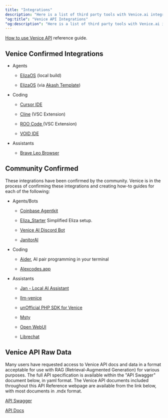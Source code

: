 ```yaml
---
title: "Integrations"
description: "Here is a list of third party tools with Venice.ai integrations."
"og:title": "Venice API Integrations"
"og:description": "Here is a list of third party tools with Venice.ai integrations."
---
```


[How to use Venice API](https://venice.ai/blog/how-to-use-venice-api) reference guide.

## Venice Confirmed Integrations

* Agents

  * [ElizaOS](https://venice.ai/blog/how-to-build-a-social-media-ai-agent-with-elizaos-venice-api) (local build)

  * [ElizaOS](https://venice.ai/blog/how-to-launch-an-elizaos-agent-on-akash-using-venice-api-in-less-than-10-minutes) (via [Akash Template](https://console.akash.network/templates/akash-network-awesome-akash-Venice-ElizaOS))

* Coding

  * [Cursor IDE](https://venice.ai/blog/how-to-code-privately-in-cursor-with-venice-api-a-quick-guide)

  * [Cline](https://venice.ai/blog/how-to-use-the-venice-api-with-cline-in-vscode-a-developers-guide) (VSC Extension)

  * [ROO Code ](https://venice.ai/blog/how-to-use-the-roo-ai-coding-assistant-in-private-with-venice-api-a-quick-guide)(VSC Extension)

  * [VOID IDE](https://venice.ai/blog/how-to-use-open-source-ai-code-editor-void-in-private-with-venice-api)&#x20;

* Assistants

  * [Brave Leo Browser ](https://venice.ai/blog/how-to-use-brave-leo-ai-with-venice-api-a-privacy-first-browser-ai-assistant)

## Community Confirmed&#x20;

These integrations have been confirmed by the community. Venice is in the process of confirming these integrations and creating how-to guides for each of the following:

* Agents/Bots

  * [Coinbase Agentkit](https://www.coinbase.com/developer-platform/discover/launches/introducing-agentkit)

  * [Eliza\_Starter](https://github.com/Baidis/eliza-Venice) Simplified Eliza setup.

  * [Venice AI Discord Bot](https://bobbiebeach.space/blog/venice-ai-discord-bot-full-setup-guide-features/)

  * [JanitorAI](https://janitorai.com/)

* Coding

  * [Aider](https://github.com/Aider-AI/aider), AI pair programming in your terminal

  * [Alexcodes.app](https://alexcodes.app/)

* Assistants

  * [Jan - Local AI Assistant](https://github.com/janhq/jan)

  * [llm-venice](https://github.com/ar-jan/llm-venice)

  * [unOfficial PHP SDK for Venice](https://github.com/georgeglarson/venice-ai-php)

  * [Msty](https://msty.app)

  * [Open WebUI](https://github.com/open-webui/open-webui)

  * [Librechat](https://www.librechat.ai/)

## Venice API Raw Data

Many users have requested access to Venice API docs and data in a format acceptable for use with RAG (Retrieval-Augmented Generation) for various purposes. The full API specification is available within the "API Swagger" document below, in yaml format. The Venice API documents included throughout this API Reference webpage are available from the link below, with most documents in .mdx format.

[API Swagger](https://api.venice.ai/doc/api/swagger.yaml)

[API Docs](https://github.com/veniceai/api-docs/archive/refs/heads/main.zip)
